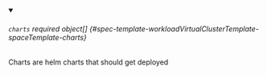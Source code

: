


<details className="config-field" data-expandable="true" open>
<summary>

###### `charts` <span className="config-field-required" data-required="false">required</span> <span className="config-field-type">object[]</span> <span className="config-field-default"></span> <span className="config-field-enum"></span> {#spec-template-workloadVirtualClusterTemplate-spaceTemplate-charts}

Charts are helm charts that should get deployed

</summary>

<PartialChartsreference />


</details>

